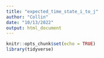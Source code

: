 ```yaml
---
title: "expected_time_state_i_to_j"
author: "Collin"
date: "10/13/2022"
output: html_document
---
```


```r
knitr::opts_chunk$set(echo = TRUE)
library(tidyverse)





```

